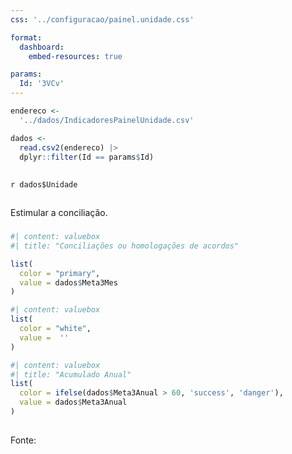 ```yaml
---
css: '../configuracao/painel.unidade.css'

format: 
  dashboard:
    embed-resources: true

params:
  Id: '3VCv'
---
```



```r
endereco <-
  '../dados/IndicadoresPainelUnidade.csv'

dados <-
  read.csv2(endereco) |> 
  dplyr::filter(Id == params$Id)

```


##

`r dados$Unidade`

## 

###
::: {.card title="Meta 3"}
::: centralizado
Estimular a conciliação.

:::
:::

### 

```r
#| content: valuebox
#| title: "Conciliações ou homologações de acordos"

list(
  color = "primary",
  value = dados$Meta3Mes
)
```

```r
#| content: valuebox
list(
  color = "white",
  value =  ''
)
```

```r
#| content: valuebox
#| title: "Acumulado Anual"
list(
  color = ifelse(dados$Meta3Anual > 60, 'success', 'danger'),
  value = dados$Meta3Anual
)
```

## 
Fonte: